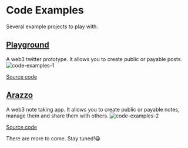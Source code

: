 # Code Examples

Several example projects to play with.

## [Playground](https://playground.dataverse-os.com/)
A web3 twitter prototype. It allows you to create public or payable posts.
![code-examples-1](/images/sdk/playground.png)

[Source code](https://github.com/dataverse-os/playground)


## [Arazzo](https://venerable-queijadas-290c8d.netlify.app/)
A web3 note taking app. It allows you to create public or payable notes, 
manage them and share them with others.
![code-examples-2](/images/sdk/arazzo.png)

[Source code](https://github.com/dataverse-os/playground)

There are more to come. Stay tuned!😀